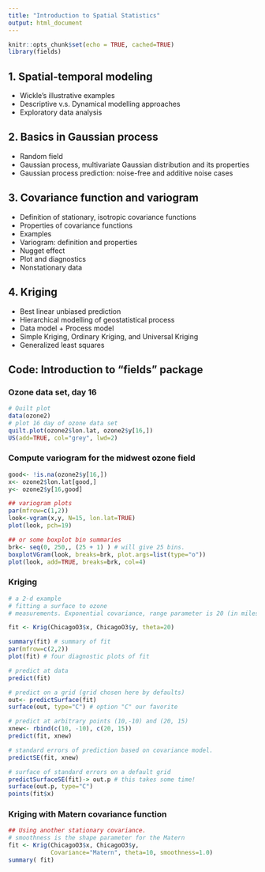 ```yaml
---
title: "Introduction to Spatial Statistics"
output: html_document
---
```

  
```r
knitr::opts_chunk$set(echo = TRUE, cached=TRUE)
library(fields)
```

## 1. Spatial-temporal modeling
* Wickle's illustrative examples
* Descriptive v.s. Dynamical modelling approaches
* Exploratory data analysis

## 2. Basics in Gaussian process
* Random field
* Gaussian process, multivariate Gaussian distribution and its properties
* Gaussian process prediction: noise-free and additive noise cases

## 3. Covariance function and variogram
* Definition of stationary, isotropic covariance functions
* Properties of covariance functions
* Examples
* Variogram: definition and properties
* Nugget effect
* Plot and diagnostics
* Nonstationary data

## 4. Kriging
* Best linear unbiased prediction
* Hierarchical modelling of geostatistical process
* Data model + Process model
* Simple Kriging, Ordinary Kriging, and Universal Kriging
* Generalized least squares


## Code: Introduction to "fields" package

### Ozone data set, day 16
```r
# Quilt plot
data(ozone2)
# plot 16 day of ozone data set
quilt.plot(ozone2$lon.lat, ozone2$y[16,])
US(add=TRUE, col="grey", lwd=2)
```

### Compute variogram for the midwest ozone field 
```r
good<- !is.na(ozone2$y[16,])
x<- ozone2$lon.lat[good,] 
y<- ozone2$y[16,good]

## variogram plots
par(mfrow=c(1,2))
look<-vgram(x,y, N=15, lon.lat=TRUE)
plot(look, pch=19)

## or some boxplot bin summaries
brk<- seq(0, 250,, (25 + 1) ) # will give 25 bins.
boxplotVGram(look, breaks=brk, plot.args=list(type="o"))
plot(look, add=TRUE, breaks=brk, col=4)
```

### Kriging
```r
# a 2-d example 
# fitting a surface to ozone  
# measurements. Exponential covariance, range parameter is 20 (in miles) 

fit <- Krig(ChicagoO3$x, ChicagoO3$y, theta=20)  

summary(fit) # summary of fit 
par(mfrow=c(2,2))
plot(fit) # four diagnostic plots of fit  
```

```r
# predict at data
predict(fit)

# predict on a grid (grid chosen here by defaults)
out<- predictSurface(fit)
surface(out, type="C") # option "C" our favorite

# predict at arbitrary points (10,-10) and (20, 15)
xnew<- rbind(c(10, -10), c(20, 15))
predict(fit, xnew)

# standard errors of prediction based on covariance model.  
predictSE(fit, xnew)

# surface of standard errors on a default grid
predictSurfaceSE(fit)-> out.p # this takes some time!
surface(out.p, type="C")
points(fit$x)
```

### Kriging with Matern covariance function
```r
## Using another stationary covariance. 
# smoothness is the shape parameter for the Matern
fit <- Krig(ChicagoO3$x, ChicagoO3$y, 
            Covariance="Matern", theta=10, smoothness=1.0)  
summary( fit)
```